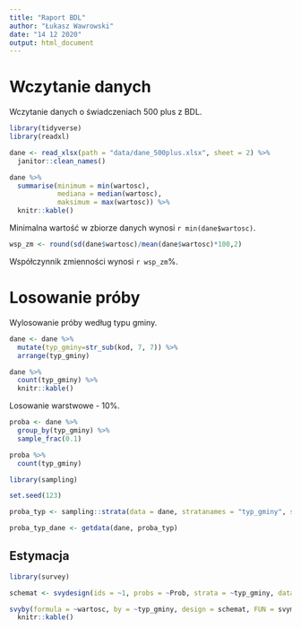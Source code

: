 ```yaml
---
title: "Raport BDL"
author: "Łukasz Wawrowski"
date: "14 12 2020"
output: html_document
---
```


# Wczytanie danych

Wczytanie danych o świadczeniach 500 plus z BDL.

```r
library(tidyverse)
library(readxl)

dane <- read_xlsx(path = "data/dane_500plus.xlsx", sheet = 2) %>% 
  janitor::clean_names()

dane %>% 
  summarise(minimum = min(wartosc),
            mediana = median(wartosc),
            maksimum = max(wartosc)) %>% 
  knitr::kable()

```

Minimalna wartość w zbiorze danych wynosi `r min(dane$wartosc)`.

```r
wsp_zm <- round(sd(dane$wartosc)/mean(dane$wartosc)*100,2)
```

Współczynnik zmienności wynosi `r wsp_zm`%. 

# Losowanie próby

Wylosowanie próby według typu gminy.

```r
dane <- dane %>% 
  mutate(typ_gminy=str_sub(kod, 7, 7)) %>% 
  arrange(typ_gminy)

dane %>% 
  count(typ_gminy) %>% 
  knitr::kable()
```

Losowanie warstwowe - 10%.

```r
proba <- dane %>% 
  group_by(typ_gminy) %>% 
  sample_frac(0.1)

proba %>% 
  count(typ_gminy)
```

```r
library(sampling)

set.seed(123)

proba_typ <- sampling::strata(data = dane, stratanames = "typ_gminy", size = c(30, 155, 63))

proba_typ_dane <- getdata(dane, proba_typ)
```

## Estymacja

```r
library(survey)

schemat <- svydesign(ids = ~1, probs = ~Prob, strata = ~typ_gminy, data = proba_typ_dane)

svyby(formula = ~wartosc, by = ~typ_gminy, design = schemat, FUN = svymean) %>% 
  knitr::kable()
```








